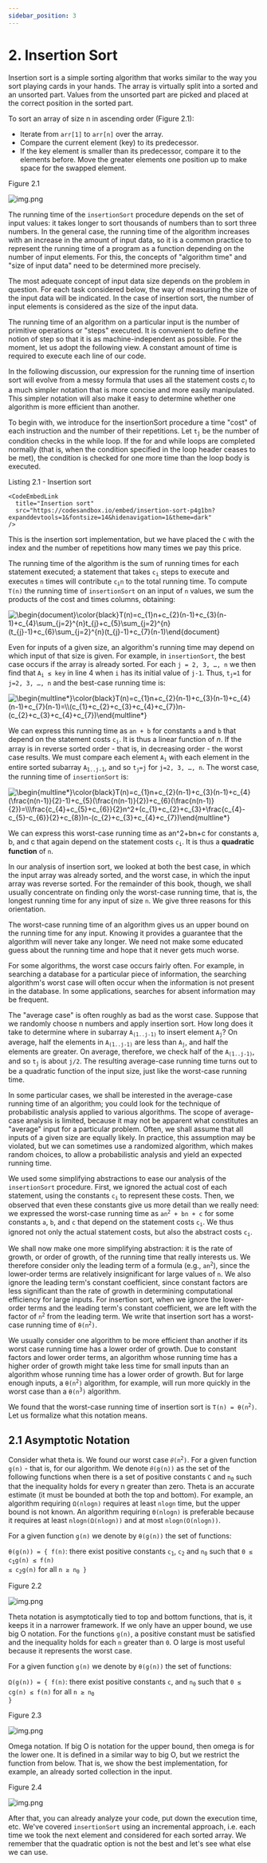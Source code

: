 ```yaml
---
sidebar_position: 3
---
```



# 2. Insertion Sort

Insertion sort is a simple sorting algorithm that works similar to the way you sort playing cards in your hands. The array is virtually split into a sorted and an unsorted part. Values from the unsorted part are picked and placed at the correct position in the sorted part.

To sort an array of size n in ascending order (Figure 2.1):
- Iterate from `arr[1]` to `arr[n]` over the array.
- Compare the current element (key) to its predecessor.
- If the key element is smaller than its predecessor, compare it to the elements before. Move the greater elements one position up to make space for the swapped element.

Figure 2.1

![img.png](img/insertion_sort.png)

The running time of the `insertionSort` procedure depends on the set of input values: it takes longer to sort thousands of numbers than to sort three numbers. In the general case, the running time of the algorithm increases with an increase in the amount of input data, so it is a common practice to represent the running time of a program as a function depending on the number of input elements. For this, the concepts of "algorithm time" and "size of input data" need to be determined more precisely.

The most adequate concept of input data size depends on the problem in question. For each task considered below, the way of measuring the size of the input data will be indicated. In the case of insertion sort, the number of input elements is considered as the size of the input data.

The running time of an algorithm on a particular input is the number of primitive operations or "steps" executed. It is convenient to define the notion of step so that it is as machine-independent as possible. For the moment, let us adopt the following view. A constant amount of time is required to execute each line of our code.

In the following discussion, our expression for the running time of insertion sort will evolve from a messy formula that uses all the statement costs _c<sub>i</sub>_ to a much simpler notation that is more concise and more easily manipulated. This simpler notation will also make it easy to determine whether one algorithm is more efficient than another.

To begin with, we introduce for the insertionSort procedure a time "cost" of each instruction and the number of their repetitions. Let <code>t<sub>j</sub></code> be the number of condition checks in the while loop. If the for and while loops are completed normally (that is, when the condition specified in the loop header ceases to be met), the condition is checked for one more time than the loop body is executed.

Listing 2.1 - Insertion sort

````mdx-code-block
<CodeEmbedLink
  title="Insertion sort"
  src="https://codesandbox.io/embed/insertion-sort-p4g1bn?expanddevtools=1&fontsize=14&hidenavigation=1&theme=dark"
/>
````

This is the insertion sort implementation, but we have placed the `C` with the index and the number of repetitions how many times we pay this price.

The running time of the algorithm is the sum of running times for each statement executed; a statement that takes <code>c<sub>i</sub></code> steps to execute and executes `n` times will contribute <code>c<sub>i</sub>n</code> to the total running time. To compute `T(n)` the running time of `insertionSort` on an input of `n` values, we sum the products of the cost and times columns, obtaining:

<div className="formula">
  <img src="https://latex.codecogs.com/svg.image?\begin{document}\color{black}T(n)=c_{1}n&plus;c_{2}(n-1)&plus;c_{3}(n-1)&plus;c_{4}\sum_{j=2}^{n}t_{j}&plus;c_{5}\sum_{j=2}^{n}(t_{j}-1)&plus;c_{6}\sum_{j=2}^{n}(t_{j}-1)&plus;c_{7}(n-1)\end{document}" title="\begin{document}\color{black}T(n)=c_{1}n+c_{2}(n-1)+c_{3}(n-1)+c_{4}\sum_{j=2}^{n}t_{j}+c_{5}\sum_{j=2}^{n}(t_{j}-1)+c_{6}\sum_{j=2}^{n}(t_{j}-1)+c_{7}(n-1)\end{document}" />
</div>

Even for inputs of a given size, an algorithm's running time may depend on which input of that size is given. For example, in `insertionSort`, the best case occurs if the array is already sorted. For each `j = 2, 3, …, n` we then find that <code>A<sub>i</sub> ≤ key</code> in line 4 when `i` has its initial value of `j-1`. Thus, <code>t<sub>j</sub>=1</code> for <code>j=2, 3, …, n</code> and the best-case running time is:

<div className="formula">
  <img src="https://latex.codecogs.com/svg.image?\begin{multline*}\color{black}T(n)=c_{1}n&plus;c_{2}(n-1)&plus;c_{3}(n-1)&plus;c_{4}(n-1)&plus;c_{7}(n-1)=\\(c_{1}&plus;c_{2}&plus;c_{3}&plus;c_{4}&plus;c_{7})n-(c_{2}&plus;c_{3}&plus;c_{4}&plus;c_{7})\end{multline*}" title="\begin{multline*}\color{black}T(n)=c_{1}n+c_{2}(n-1)+c_{3}(n-1)+c_{4}(n-1)+c_{7}(n-1)=\\(c_{1}+c_{2}+c_{3}+c_{4}+c_{7})n-(c_{2}+c_{3}+c_{4}+c_{7})\end{multline*}" />
</div>

We can express this running time as `an + b` for constants `a` and `b` that depend on the statement costs <code>c<sub>i</sub></code>. It is thus a linear function of _n_.
If the array is in reverse sorted order - that is, in decreasing order - the worst case results. We must compare each element <code>A<sub>i</sub></code> with each element in the entire sorted subarray <code>A<sub>1..j-1</sub></code>, and so <code>t<sub>j</sub>=j</code> for `j=2, 3, …, n`. The worst case, the running time of `insertionSort` is:

<div className="formula">
  <img src="https://latex.codecogs.com/svg.image?\begin{multline*}\color{black}T(n)=c_{1}n&plus;c_{2}(n-1)&plus;c_{3}(n-1)&plus;c_{4}(\frac{n(n-1)}{2}-1)&plus;c_{5}(\frac{n(n-1)}{2})&plus;c_{6}(\frac{n(n-1)}{2})=\\\frac{c_{4}&plus;c_{5}&plus;c_{6}}{2}n^2&plus;(c_{1}&plus;c_{2}&plus;c_{3}&plus;\frac{c_{4}-c_{5}-c_{6}}{2}&plus;c_{8})n-(c_{2}&plus;c_{3}&plus;c_{4}&plus;c_{7})\end{multline*}" title="\begin{multline*}\color{black}T(n)=c_{1}n+c_{2}(n-1)+c_{3}(n-1)+c_{4}(\frac{n(n-1)}{2}-1)+c_{5}(\frac{n(n-1)}{2})+c_{6}(\frac{n(n-1)}{2})=\\\frac{c_{4}+c_{5}+c_{6}}{2}n^2+(c_{1}+c_{2}+c_{3}+\frac{c_{4}-c_{5}-c_{6}}{2}+c_{8})n-(c_{2}+c_{3}+c_{4}+c_{7})\end{multline*}" />
</div>

We can express this worst-case running time as an^2+bn+c for constants a, b, and c that again depend on the statement costs <code>c<sub>i</sub></code>. It is thus a **quadratic function** of `n`.

In our analysis of insertion sort, we looked at both the best case, in which the input array was already sorted, and the worst case, in which the input array was reverse sorted. For the remainder of this book, though, we shall usually concentrate on finding only the worst-case running time, that is, the longest running time for any input of size `n`. We give three reasons for this orientation.

The worst-case running time of an algorithm gives us an upper bound on the running time for any input. Knowing it provides a guarantee that the algorithm will never take any longer. We need not make some educated guess about the running time and hope that it never gets much worse.

For some algorithms, the worst case occurs fairly often. For example, in searching a database for a particular piece of information, the searching algorithm's worst case will often occur when the information is not present in the database. In some applications, searches for absent information may be frequent.

The "average case" is often roughly as bad as the worst case. Suppose that we randomly choose n numbers and apply insertion sort. How long does it take to determine where in subarray <code>A<sub>(1..j-1)</sub></code> to insert element <code>A<sub>j</sub></code>? On average, half the elements in <code>A<sub>(1..j-1)</sub></code> are less than <code>A<sub>j</sub></code>, and half the elements are greater. On average, therefore, we check half of the <code>A<sub>(1..j-1)</sub></code>, and so <code>t<sub>j</sub></code> is about `j/2`. The resulting average-case running time turns out to be a quadratic function of the input size, just like the worst-case running time.

In some particular cases, we shall be interested in the average-case running time of an algorithm; you could look for the technique of probabilistic analysis applied to various algorithms. The scope of average-case analysis is limited, because it may not be apparent what constitutes an "average" input for a particular problem. Often, we shall assume that all inputs of a given size are equally likely. In practice, this assumption may be violated, but we can sometimes use a randomized algorithm, which makes random choices, to allow a probabilistic analysis and yield an expected running time.

We used some simplifying abstractions to ease our analysis of the `insertionSort` procedure. First, we ignored the actual cost of each statement, using the constants <code>c<sub>i</sub></code> to represent these costs. Then, we observed that even these constants give us more detail than we really need: we expressed the worst-case running time as <code>an<sup>2</sup> + bn + c</code> for some constants `a`, `b`, and `c` that depend on the statement costs <code>c<sub>i</sub></code>. We thus ignored not only the actual statement costs, but also the abstract costs <code>c<sub>i</sub></code>.

We shall now make one more simplifying abstraction: it is the rate of growth, or order of growth, of the running time that really interests us. We therefore consider only the leading term of a formula (e.g., <code>an<sup>2</sup></code>), since the lower-order terms are relatively insignificant for large values of `n`. We also ignore the leading term's constant coefficient, since constant factors are less significant than the rate of growth in determining computational efficiency for large inputs. For insertion sort, when we ignore the lower-order terms and the leading term's constant coefficient, we are left with the factor of <code>n<sup>2</sup></code> from the leading term. We write that insertion sort has a worst-case running time of <code>θ(n<sup>2</sup>)</code>.

We usually consider one algorithm to be more efficient than another if its worst case running time has a lower order of growth. Due to constant factors and lower order terms, an algorithm whose running time has a higher order of growth might take less time for small inputs than an algorithm whose running time has a lower order of growth. But for large enough inputs, a <code>θ(n<sup>2</sup>)</code> algorithm, for example, will run more quickly in the worst case than a <code>θ(n<sup>3</sup>)</code> algorithm.

We found that the worst-case running time of insertion sort is <code>T(n) = θ(n<sup>2</sup>)</code>. Let us formalize what this notation means.

## 2.1 Asymptotic Notation

Consider what theta is. We found our worst case <code>𝜃(n<sup>2</sup>)</code>. For a given function `g(n)` - that is, for our algorithm. We denote `𝜃(g(n))` as the set of the following functions when there is a set of positive constants `C` and <code>n<sub>0</sub></code> such that the inequality holds for every n greater than zero. Theta is an accurate estimate (it must be bounded at both the top and bottom). For example, an algorithm requiring `Ω(nlogn)` requires at least `nlogn` time, but the upper bound is not known. An algorithm requiring `Θ(nlogn)` is preferable because it requires at least `nlogn(Ω(nlogn))` and at most `nlogn(O(nlogn))`.

For a given function `g(n)` we denote by `θ(g(n))` the set of functions:

`θ(g(n)) = { f(n)`: there exist positive constants <code>c<sub>1</sub></code>, <code>c<sub>2</sub></code> and <code>n<sub>0</sub></code> such that <code>0 ≤ c<sub>1</sub>g(n) ≤ f(n) ≤ c<sub>2</sub>g(n)</code> for all <code>n ≥ n<sub>0</sub> }</code>

Figure 2.2

![img.png](img/asymptotic_notation_1.png)

Theta notation is asymptotically tied to top and bottom functions, that is, it keeps it in a narrower framework. If we only have an upper bound, we use big O notation. For the functions `g(n)`, a positive constant must be satisfied and the inequality holds for each `n` greater than `0`. O large is most useful because it represents the worst case.

For a given function `g(n)` we denote by `θ(g(n))` the set of functions:

`Ω(g(n)) = { f(n)`: there exist positive constants `c`, and <code>n<sub>0</sub></code> such that `0 ≤ cg(n) ≤ f(n)` for all <code>n ≥ n<sub>0</sub> }</code>

Figure 2.3

![img.png](img/asymptotic_notation_2.png)

Omega notation. If big O is notation for the upper bound, then omega is for the lower one. It is defined in a similar way to big O, but we restrict the function from below. That is, we show the best implementation, for example, an already sorted collection in the input.

Figure 2.4

![img.png](img/asymptotic_notation_3.png)

After that, you can already analyze your code, put down the execution time, etc. We've covered `insertionSort` using an incremental approach, i.e. each time we took the next element and considered for each sorted array. We remember that the quadratic option is not the best and let's see what else we can use.

